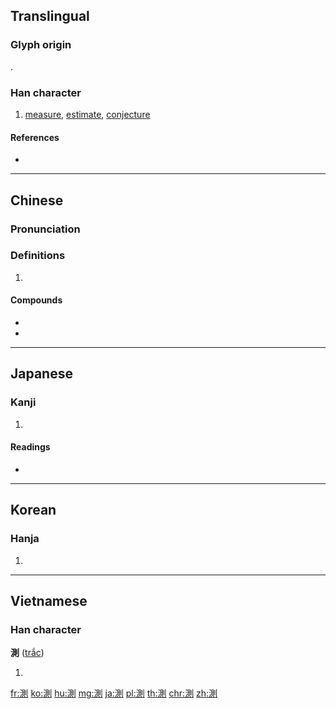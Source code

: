 {{also|测}}
==Translingual==
===Glyph origin===
{{Han etym}}
{{Han compound|水|則|ls=psc|c1=s|c2=p|t1=water|alt1=氵}}.
===Han character===
{{Han char|rn=85|rad=水|as=09|sn=12|four=32100|canj=EBCN|ids=⿰氵則}}

# [[measure]], [[estimate]], [[conjecture]]

====References====
* {{Han ref|kx=0635.010|dkj=17780|dj=1041.120|hdz=31674.010|uh=6E2C|ud=28204|bh=B4FA|bd=46330}}

----

==Chinese==
{{zh-forms|s=测}}

===Pronunciation===
{{zh-pron
|m=cè
|c=cak1,caak1
|h=pfs=chhet
|md=
|mn=chhek
|w=
|mc=y
|oc=y
|cat=
}}

===Definitions===
{{zh-hanzi}}

# {{rfdef|lang=zh}}

====Compounds====
* {{zh-l|猜測}}
* {{zh-l|測試}}

----

==Japanese==

===Kanji===
{{ja-kanji|grade=5|rs=水09}}

# {{defn|lang=ja|sort=水09}}

====Readings====
* {{ja-readings|goon=[[しき]] (shiki)|kanon=[[そく]] (soku)|kun=[[はかる]] (hakaru)}}

----

==Korean==

===Hanja===
{{ko-hanja|hangeul=측|eumhun=|rv=cheuk|mr=ch'ŭk|y=chuk}}

# {{defn|lang=ko|sort=水09}}

----

==Vietnamese==

===Han character===
'''測''' ([[trắc]])

# {{defn|lang=vi}}

[[fr:測]]
[[ko:測]]
[[hu:測]]
[[mg:測]]
[[ja:測]]
[[pl:測]]
[[th:測]]
[[chr:測]]
[[zh:測]]